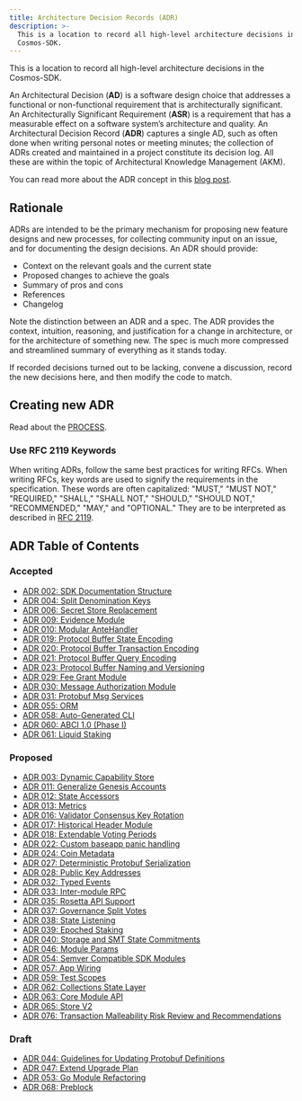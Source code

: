 ```yaml
---
title: Architecture Decision Records (ADR)
description: >-
  This is a location to record all high-level architecture decisions in the
  Cosmos-SDK.
---
```


This is a location to record all high-level architecture decisions in the Cosmos-SDK.

An Architectural Decision (**AD**) is a software design choice that addresses a functional or non-functional requirement that is architecturally significant.
An Architecturally Significant Requirement (**ASR**) is a requirement that has a measurable effect on a software system’s architecture and quality.
An Architectural Decision Record (**ADR**) captures a single AD, such as often done when writing personal notes or meeting minutes; the collection of ADRs created and maintained in a project constitute its decision log. All these are within the topic of Architectural Knowledge Management (AKM).

You can read more about the ADR concept in this [blog post](https://product.reverb.com/documenting-architecture-decisions-the-reverb-way-a3563bb24bd0#.78xhdix6t).

## Rationale

ADRs are intended to be the primary mechanism for proposing new feature designs and new processes, for collecting community input on an issue, and for documenting the design decisions.
An ADR should provide:

* Context on the relevant goals and the current state
* Proposed changes to achieve the goals
* Summary of pros and cons
* References
* Changelog

Note the distinction between an ADR and a spec. The ADR provides the context, intuition, reasoning, and
justification for a change in architecture, or for the architecture of something
new. The spec is much more compressed and streamlined summary of everything as
it stands today.

If recorded decisions turned out to be lacking, convene a discussion, record the new decisions here, and then modify the code to match.

## Creating new ADR

Read about the [PROCESS](/docs/sdk/v0.53/build/architecture/PROCESS).

### Use RFC 2119 Keywords

When writing ADRs, follow the same best practices for writing RFCs. When writing RFCs, key words are used to signify the requirements in the specification. These words are often capitalized: "MUST," "MUST NOT," "REQUIRED," "SHALL," "SHALL NOT," "SHOULD," "SHOULD NOT," "RECOMMENDED," "MAY," and "OPTIONAL." They are to be interpreted as described in [RFC 2119](https://datatracker.ietf.org/doc/html/rfc2119).

## ADR Table of Contents

### Accepted

* [ADR 002: SDK Documentation Structure](/docs/sdk/v0.53/build/architecture/adr-002-docs-structure)
* [ADR 004: Split Denomination Keys](/docs/sdk/v0.53/build/architecture/adr-004-split-denomination-keys)
* [ADR 006: Secret Store Replacement](/docs/sdk/v0.53/build/architecture/adr-006-secret-store-replacement)
* [ADR 009: Evidence Module](/docs/sdk/v0.53/build/architecture/adr-009-evidence-module)
* [ADR 010: Modular AnteHandler](/docs/sdk/v0.53/build/architecture/adr-010-modular-antehandler)
* [ADR 019: Protocol Buffer State Encoding](/docs/sdk/v0.53/build/architecture/adr-019-protobuf-state-encoding)
* [ADR 020: Protocol Buffer Transaction Encoding](/docs/sdk/v0.53/build/architecture/adr-020-protobuf-transaction-encoding)
* [ADR 021: Protocol Buffer Query Encoding](/docs/sdk/v0.53/build/architecture/adr-021-protobuf-query-encoding)
* [ADR 023: Protocol Buffer Naming and Versioning](/docs/sdk/v0.53/build/architecture/adr-023-protobuf-naming)
* [ADR 029: Fee Grant Module](/docs/sdk/v0.53/build/architecture/adr-029-fee-grant-module)
* [ADR 030: Message Authorization Module](/docs/sdk/v0.53/build/architecture/adr-030-authz-module)
* [ADR 031: Protobuf Msg Services](/docs/sdk/v0.53/build/architecture/adr-031-msg-service)
* [ADR 055: ORM](/docs/sdk/v0.53/build/architecture/adr-055-orm)
* [ADR 058: Auto-Generated CLI](/docs/sdk/v0.53/build/architecture/adr-058-auto-generated-cli)
* [ADR 060: ABCI 1.0 (Phase I)](/docs/sdk/v0.53/build/architecture/adr-060-abci-1.0)
* [ADR 061: Liquid Staking](/docs/sdk/v0.53/build/architecture/adr-061-liquid-staking)

### Proposed

* [ADR 003: Dynamic Capability Store](/docs/sdk/v0.53/build/architecture/adr-003-dynamic-capability-store)
* [ADR 011: Generalize Genesis Accounts](/docs/sdk/v0.53/build/architecture/adr-011-generalize-genesis-accounts)
* [ADR 012: State Accessors](/docs/sdk/v0.53/build/architecture/adr-012-state-accessors)
* [ADR 013: Metrics](/docs/sdk/v0.53/build/architecture/adr-013-metrics)
* [ADR 016: Validator Consensus Key Rotation](/docs/sdk/v0.53/build/architecture/adr-016-validator-consensus-key-rotation)
* [ADR 017: Historical Header Module](/docs/sdk/v0.53/build/architecture/adr-017-historical-header-module)
* [ADR 018: Extendable Voting Periods](/docs/sdk/v0.53/build/architecture/adr-018-extendable-voting-period)
* [ADR 022: Custom baseapp panic handling](/docs/sdk/v0.53/build/architecture/adr-022-custom-panic-handling)
* [ADR 024: Coin Metadata](/docs/sdk/v0.53/build/architecture/adr-024-coin-metadata)
* [ADR 027: Deterministic Protobuf Serialization](/docs/sdk/v0.53/build/architecture/adr-027-deterministic-protobuf-serialization)
* [ADR 028: Public Key Addresses](/docs/sdk/v0.53/build/architecture/adr-028-public-key-addresses)
* [ADR 032: Typed Events](/docs/sdk/v0.53/build/architecture/adr-032-typed-events)
* [ADR 033: Inter-module RPC](/docs/sdk/v0.53/build/architecture/adr-033-protobuf-inter-module-comm)
* [ADR 035: Rosetta API Support](/docs/sdk/v0.53/build/architecture/adr-035-rosetta-api-support)
* [ADR 037: Governance Split Votes](/docs/sdk/v0.53/build/architecture/adr-037-gov-split-vote)
* [ADR 038: State Listening](/docs/sdk/v0.53/build/architecture/adr-038-state-listening)
* [ADR 039: Epoched Staking](/docs/sdk/v0.53/build/architecture/adr-039-epoched-staking)
* [ADR 040: Storage and SMT State Commitments](/docs/sdk/v0.53/build/architecture/adr-040-storage-and-smt-state-commitments)
* [ADR 046: Module Params](/docs/sdk/v0.53/build/architecture/adr-046-module-params)
* [ADR 054: Semver Compatible SDK Modules](/docs/sdk/v0.53/build/architecture/adr-054-semver-compatible-modules)
* [ADR 057: App Wiring](/docs/sdk/v0.53/build/architecture/adr-057-app-wiring)
* [ADR 059: Test Scopes](/docs/sdk/v0.53/build/architecture/adr-059-test-scopes)
* [ADR 062: Collections State Layer](/docs/sdk/v0.53/build/architecture/adr-062-collections-state-layer)
* [ADR 063: Core Module API](/docs/sdk/v0.53/build/architecture/adr-063-core-module-api)
* [ADR 065: Store V2](/docs/sdk/v0.53/build/architecture/adr-065-store-v2)
* [ADR 076: Transaction Malleability Risk Review and Recommendations](/docs/sdk/v0.53/build/architecture/adr-076-tx-malleability)

### Draft

* [ADR 044: Guidelines for Updating Protobuf Definitions](/docs/sdk/v0.53/build/architecture/adr-044-protobuf-updates-guidelines)
* [ADR 047: Extend Upgrade Plan](/docs/sdk/v0.53/build/architecture/adr-047-extend-upgrade-plan)
* [ADR 053: Go Module Refactoring](/docs/sdk/v0.53/build/architecture/adr-053-go-module-refactoring)
* [ADR 068: Preblock](/docs/sdk/v0.53/build/architecture/adr-068-preblock)
